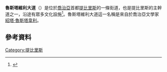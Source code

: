 '''魯斯塔維利大道'''（{{lang-ka|რუსთაველის გამზირი}}）是位於[[喬治亞|喬治亞]]首都[[提比里斯|提比里斯]]的一條街道，也是提比里斯的主幹道之一，沿途有眾多文化設施<ref>{{Cite web |url=http://books.google.ge/books?id=qQ6R4Fg6rh4C&pg=PA113 |title=''Georgia: The Bradt Travel Guide'', Tim Burford, p.113ff. |access-date=2015-12-12 |archive-date=2013-08-01 |archive-url=https://web.archive.org/web/20130801123711/http://books.google.ge/books?id=qQ6R4Fg6rh4C&pg=PA113 |dead-url=no }}</ref>。魯斯塔維利大道這一名稱是來自於喬治亞文學家[[紹塔·魯斯塔韋利|紹塔·魯斯塔韋利]]。
==參考資料==
{{commons category|Rustaveli Ave, Tbilisi}}
{{Coord|41|41|39|N|44|47|59|E|display=title|type:landmark_source:wikimapia}}
{{reflist}}
[[Category:提比里斯|Category:提比里斯]]